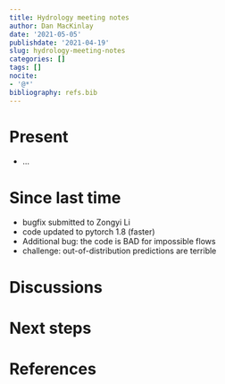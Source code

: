 ```yaml
---
title: Hydrology meeting notes
author: Dan MacKinlay
date: '2021-05-05'
publishdate: '2021-04-19'
slug: hydrology-meeting-notes
categories: []
tags: []
nocite:
- '@*'
bibliography: refs.bib
---
```


# Present

* …

# Since last time

* bugfix submitted to Zongyi Li
* code updated to pytorch 1.8 (faster)
* Additional bug: the code is BAD for impossible flows
* challenge: out-of-distribution predictions are terrible

# Discussions

# Next steps

# References

::: {#refs}
:::

